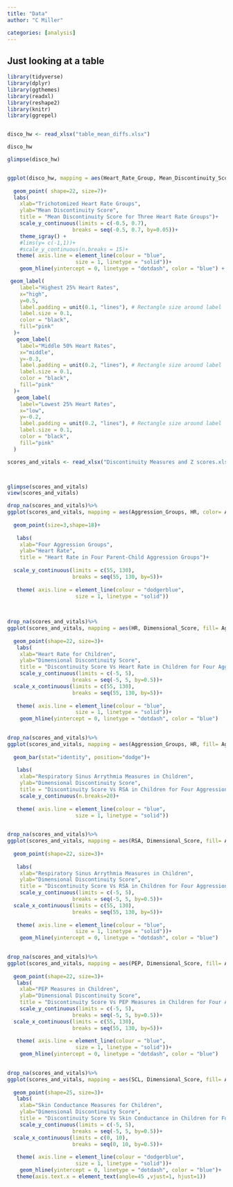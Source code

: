 ```yaml
---
title: "Data"
author: "C Miller"

categories: [analysis]
---
```


## Just looking at a table

```r

library(tidyverse)
library(dplyr)
library(ggthemes)
library(readxl)
library(reshape2)
library(knitr)
library(ggrepel)


disco_hw <- read_xlsx("table_mean_diffs.xlsx")


```

```r


disco_hw

glimpse(disco_hw)



```

```r



ggplot(disco_hw, mapping = aes(Heart_Rate_Group, Mean_Discontinuity_Score,fill= Heart_Rate_Group))+
  
  geom_point( shape=22, size=7)+
  labs(
    xlab="Trichotomized Heart Rate Groups",
    ylab="Mean Discontinuity Score",
    title = "Mean Discontinuity Score for Three Heart Rate Groups")+
    scale_y_continuous(limits = c(-0.5, 0.7),
                     breaks = seq(-0.5, 0.7, by=0.05))+
    theme_igray() +
    #lims(y= c(-1,1))+
    #scale_y_continuous(n.breaks = 15)+
   theme( axis.line = element_line(colour = "blue", 
                      size = 1, linetype = "solid"))+
    geom_hline(yintercept = 0, linetype = "dotdash", color = "blue") +

 geom_label(
    label="Highest 25% Heart Rates", 
    x="high",
    y=0.5,
    label.padding = unit(0.1, "lines"), # Rectangle size around label
    label.size = 0.1,
    color = "black",
    fill="pink"
  )+
   geom_label(
    label="Middle 50% Heart Rates", 
    x="middle",
    y=-0.3,
    label.padding = unit(0.2, "lines"), # Rectangle size around label
    label.size = 0.1,
    color = "black",
    fill="pink"
  )+
   geom_label(
    label="Lowest 25% Heart Rates", 
    x="low",
    y=-0.2,
    label.padding = unit(0.2, "lines"), # Rectangle size around label
    label.size = 0.1,
    color = "black",
    fill="pink"
  )

```








```r

scores_and_vitals <- read_xlsx("Discontinuity Measures and Z scores.xlsx")



glimpse(scores_and_vitals)
view(scores_and_vitals)


```




```r
drop_na(scores_and_vitals)%>%
ggplot(scores_and_vitals, mapping = aes(Aggression_Groups, HR, color= Aggression_Groups))+
  
  geom_point(size=3,shape=18)+
 
   labs(
    xlab="Four Aggression Groups",
    ylab="Heart Rate",
    title = "Heart Rate in Four Parent-Child Aggression Groups")+
  
  scale_y_continuous(limits = c(55, 130),
                     breaks = seq(55, 130, by=5))+
   
   theme( axis.line = element_line(colour = "dodgerblue", 
                      size = 1, linetype = "solid"))
   
   


```




```r
drop_na(scores_and_vitals)%>%
ggplot(scores_and_vitals, mapping = aes(HR, Dimensional_Score, fill= Aggression_Groups))+
  
  geom_point(shape=22, size=3)+
   labs(
    xlab="Heart Rate for Children",
    ylab="Dimensional Discontinuity Score",
    title = "Discontinuity Score Vs Heart Rate in Children for Four Aggression Groups")+
    scale_y_continuous(limits = c(-5, 5),
                     breaks = seq(-5, 5, by=0.5))+
  scale_x_continuous(limits = c(55, 130),
                     breaks = seq(55, 130, by=5))+
   
   theme( axis.line = element_line(colour = "blue", 
                      size = 1, linetype = "solid"))+
    geom_hline(yintercept = 0, linetype = "dotdash", color = "blue") 
   
```


```r


drop_na(scores_and_vitals)%>%
ggplot(scores_and_vitals, mapping = aes(Aggression_Groups, HR, fill= Aggression_Groups))+
  
  geom_bar(stat="identity", position="dodge")+
 
   labs(
    xlab="Respiratory Sinus Arrythmia Measures in Children",
    ylab="Dimensional Discontinuity Score",
    title = "Discontinuity Score Vs RSA in Children for Four Aggression Groups")+
    scale_y_continuous(n.breaks=20)+
   
   theme( axis.line = element_line(colour = "blue", 
                      size = 1, linetype = "solid"))
   


```



```r


drop_na(scores_and_vitals)%>%
ggplot(scores_and_vitals, mapping = aes(RSA, Dimensional_Score, fill= Aggression_Groups))+
  
  geom_point(shape=22, size=3)+
 
   labs(
    xlab="Respiratory Sinus Arrythmia Measures in Children",
    ylab="Dimensional Discontinuity Score",
    title = "Discontinuity Score Vs RSA in Children for Four Aggression Groups")+
    scale_y_continuous(limits = c(-5, 5),
                     breaks = seq(-5, 5, by=0.5))+
  scale_x_continuous(limits = c(55, 130),
                     breaks = seq(55, 130, by=5))+
   
   theme( axis.line = element_line(colour = "blue", 
                      size = 1, linetype = "solid"))+
    geom_hline(yintercept = 0, linetype = "dotdash", color = "blue") 
   


```



```r

drop_na(scores_and_vitals)%>%
ggplot(scores_and_vitals, mapping = aes(PEP, Dimensional_Score, fill= Aggression_Groups))+
  
  geom_point(shape=22, size=3)+
   labs(
    xlab="PEP Measures in Children",
    ylab="Dimensional Discontinuity Score",
    title = "Discontinuity Score Vs PEP Measures in Children for Four Aggression Groups")+
    scale_y_continuous(limits = c(-5, 5),
                     breaks = seq(-5, 5, by=0.5))+
  scale_x_continuous(limits = c(55, 130),
                     breaks = seq(55, 130, by=5))+
   
   theme( axis.line = element_line(colour = "blue", 
                      size = 1, linetype = "solid"))+
    geom_hline(yintercept = 0, linetype = "dotdash", color = "blue") 
   

```



```r


drop_na(scores_and_vitals)%>%
ggplot(scores_and_vitals, mapping = aes(SCL, Dimensional_Score, fill= Aggression_Groups))+
  
  geom_point(shape=25, size=3)+
   labs(
    xlab="Skin Conductance Measures for Children",
    ylab="Dimensional Discontinuity Score",
    title = "Discontinuity Score Vs Skin Conductance in Children for Four Aggression Groups")+
    scale_y_continuous(limits = c(-5, 5),
                     breaks = seq(-5, 5, by=0.5))+
  scale_x_continuous(limits = c(0, 10),
                     breaks = seq(0, 10, by=0.5))+
   
   theme( axis.line = element_line(colour = "dodgerblue", 
                      size = 1, linetype = "solid"))+
    geom_hline(yintercept = 0, linetype = "dotdash", color = "blue")+
   theme(axis.text.x = element_text(angle=45 ,vjust=1, hjust=1))
   

```

